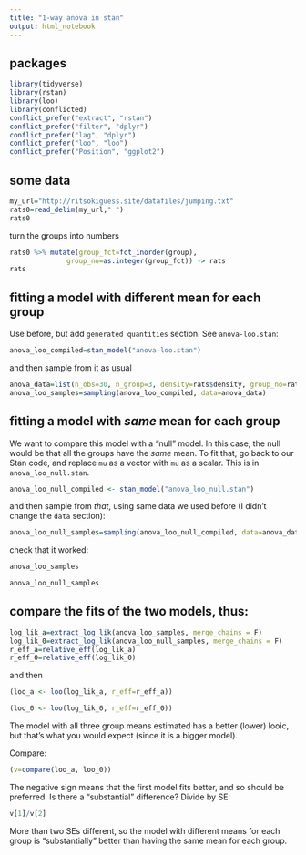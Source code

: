 ```yaml
---
title: "1-way anova in stan"
output: html_notebook
---
```


## packages

```r
library(tidyverse)
library(rstan)
library(loo)
library(conflicted)
conflict_prefer("extract", "rstan")
conflict_prefer("filter", "dplyr") 
conflict_prefer("lag", "dplyr")
conflict_prefer("loo", "loo")
conflict_prefer("Position", "ggplot2") 
```

## some data

```r
my_url="http://ritsokiguess.site/datafiles/jumping.txt"
rats0=read_delim(my_url," ")
rats0
```

turn the groups into numbers

```r
rats0 %>% mutate(group_fct=fct_inorder(group),
              group_no=as.integer(group_fct)) -> rats
rats
```

## fitting a model with different mean for each group

Use before, but add `generated quantities` section. See `anova-loo.stan`:

```r
anova_loo_compiled=stan_model("anova-loo.stan")
```

and then sample from it as usual

```r
anova_data=list(n_obs=30, n_group=3, density=rats$density, group_no=rats$group_no)
anova_loo_samples=sampling(anova_loo_compiled, data=anova_data)
```

## fitting a model with *same* mean for each group

We want to compare this model with a "null" model. In this case, the null would be that all the groups have the *same* mean. To fit that, go back to our Stan code, and replace `mu` as a vector with `mu` as a scalar. This is in `anova_loo_null.stan`.

```r
anova_loo_null_compiled <- stan_model("anova_loo_null.stan")
```

and then sample from *that*, using same data we used before (I didn't change the `data` section):

```r
anova_loo_null_samples=sampling(anova_loo_null_compiled, data=anova_data)
```

check that it worked:

```r
anova_loo_samples
```

```r
anova_loo_null_samples
```


## compare the fits of the two models, thus:

```r
log_lik_a=extract_log_lik(anova_loo_samples, merge_chains = F)
log_lik_0=extract_log_lik(anova_loo_null_samples, merge_chains = F)
r_eff_a=relative_eff(log_lik_a)
r_eff_0=relative_eff(log_lik_0)

```

and then

```r
(loo_a <- loo(log_lik_a, r_eff=r_eff_a))
```

```r
(loo_0 <- loo(log_lik_0, r_eff=r_eff_0))
```

The model with all three group means estimated has a better (lower) looic, but that's what you would expect (since it is a bigger model). 

Compare:

```r
(v=compare(loo_a, loo_0))
```

The negative sign means that the first model fits better, and so should be preferred. Is there a "substantial" difference? Divide by SE:

```r
v[1]/v[2]
```

More than two SEs different, so the model with different means for each group is "substantially" better than having the same mean for each group.